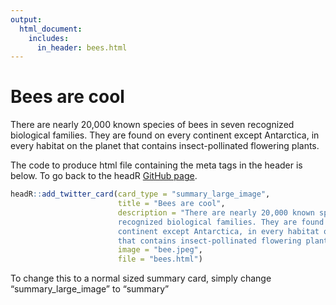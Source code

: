 ```yaml
---
output: 
  html_document: 
    includes:
      in_header: bees.html
---
```


# Bees are cool

There are nearly 20,000 known species of bees in seven recognized biological families. They are found on every continent except Antarctica, in every habitat on the planet that contains insect-pollinated flowering plants.

The code to produce html file containing the meta tags in the header is below. To go back to the headR [GitHub page](https://github.com/jumpingrivers/headR). 

```r
headR::add_twitter_card(card_type = "summary_large_image", 
                        title = "Bees are cool",
                        description = "There are nearly 20,000 known species of bees in seven 
                        recognized biological families. They are found on every 
                        continent except Antarctica, in every habitat on the planet 
                        that contains insect-pollinated flowering plants.", 
                        image = "bee.jpeg",
                        file = "bees.html")
```

To change this to a normal sized summary card, simply change "summary_large_image" to "summary"

